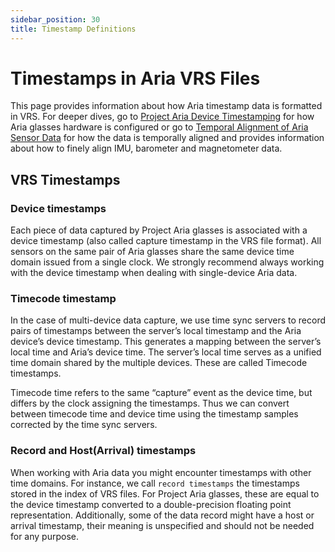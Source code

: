 ```yaml
---
sidebar_position: 30
title: Timestamp Definitions
---
```


# Timestamps in Aria VRS Files

This page provides information about how Aria timestamp data is formatted in VRS. For deeper dives, go to [Project Aria Device Timestamping](/docs/tech_insights/device_timestamping) for how Aria glasses hardware is configured or go to [Temporal Alignment of Aria Sensor Data](/docs/tech_insights/temporal_alignment_of_sensor_data) for how the data is temporally aligned and provides information about how to finely align IMU, barometer and magnetometer data.

## VRS Timestamps

### Device timestamps

Each piece of data captured by Project Aria glasses is associated with a device timestamp (also called capture timestamp in the VRS file format). All sensors on the same pair of Aria glasses share the same device time domain issued from a single clock. We strongly recommend always working with the device timestamp when dealing with single-device Aria data.

### Timecode timestamp

In the case of multi-device data capture, we use time sync servers to record pairs of timestamps between the server’s local timestamp and the Aria device’s device timestamp. This generates a mapping between the server’s local time and Aria’s device time. The server’s local time serves as a unified time domain shared by the multiple devices. These are called Timecode timestamps.

Timecode time refers to the same “capture” event as the device time, but differs by the clock assigning the timestamps. Thus we can convert between timecode time and device time using the timestamp samples corrected by the time sync servers.


### Record and Host(Arrival) timestamps

When working with Aria data you might encounter timestamps with other time domains. For instance, we call `record timestamps` the timestamps stored in the index of VRS files. For Project Aria glasses, these are equal to the device timestamp converted to a double-precision floating point representation. Additionally, some of the data record might have a host or arrival timestamp, their meaning is unspecified and should not be needed for any purpose.
